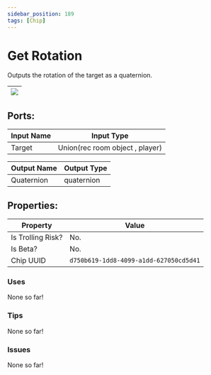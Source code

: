 ```yaml
---
sidebar_position: 189
tags: [Chip]
---
```


# Get Rotation


Outputs the rotation of the target as a quaternion.

| ![](https://images-ext-2.discordapp.net/external/MPmIaQzlEPmgGWlgi-WxBBXt0Bjv_zWPkg1y1f_sy3s/https/www.recroomcircuits.com/image/circuit/absolute-value?width=206&height=108) |
|-----|

## Ports:

| Input Name | Input Type |
|-----------|-----------|
| Target | Union(rec room object , player) |

| Output Name | Output Type |
|-----------|-----------|
| Quaternion | quaternion |

## Properties:

| Property  | Value |
|-------------------|-----------|
| Is Trolling Risk? | No. |
| Is Beta? | No. |
| Chip UUID | `d750b619-1dd8-4099-a1dd-627050cd5d41` |

### Uses

None so far!

### Tips

None so far!

### Issues

None so far!